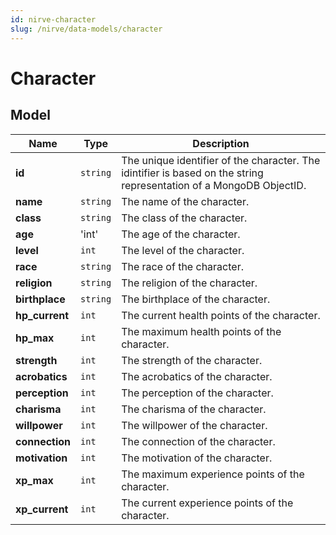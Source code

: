 ```yaml
---
id: nirve-character
slug: /nirve/data-models/character
---
```


# Character

## Model

| Name | Type | Description |
| - | - | - |
| **id** | `string` | The unique identifier of the character. The idintifier is based on the string representation of a MongoDB ObjectID. |
| **name** | `string` | The name of the character. |
| **class** | `string` | The class of the character. |
| **age** | 'int' | The age of the character. |
| **level** | `int` | The level of the character. |
| **race** | `string` | The race of the character. |
| **religion** | `string` | The religion of the character. |
| **birthplace** | `string` | The birthplace of the character. |
| **hp_current** | `int` | The current health points of the character. |
| **hp_max** | `int` | The maximum health points of the character. |
| **strength** | `int` | The strength of the character. |
| **acrobatics** | `int` | The acrobatics of the character. |
| **perception** | `int` | The perception of the character. |
| **charisma** | `int` | The charisma of the character. |
| **willpower** | `int` | The willpower of the character. |
| **connection** | `int` | The connection of the character. |
| **motivation** | `int` | The motivation of the character. |
| **xp_max** | `int` | The maximum experience points of the character. |
| **xp_current** | `int` | The current experience points of the character. |
